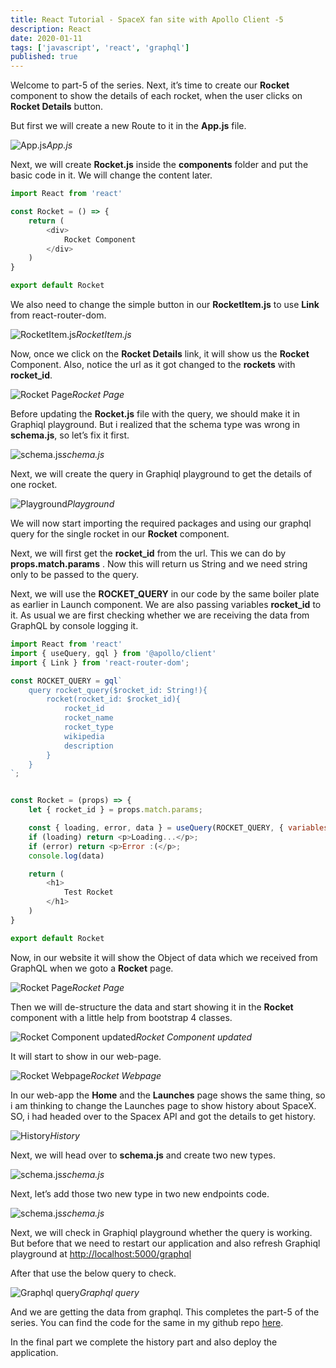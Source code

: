 ```yaml
---
title: React Tutorial - SpaceX fan site with Apollo Client -5
description: React
date: 2020-01-11
tags: ['javascript', 'react', 'graphql']
published: true
---
```



Welcome to part-5 of the series. Next, it’s time to create our **Rocket** component to show the details of each rocket, when the user clicks on **Rocket Details** button.

But first we will create a new Route to it in the **App.js** file.

![App.js](https://ik.imagekit.io/thewebdev/SpaceX/5/1_9duzrQwsb.jpg)*App.js*

Next, we will create **Rocket.js** inside the **components** folder and put the basic code in it. We will change the content later.


```js
import React from 'react'

const Rocket = () => {
    return (
        <div>
            Rocket Component
        </div>
    )
}

export default Rocket
```

We also need to change the simple button in our **RocketItem.js** to use **Link** from react-router-dom.

![RocketItem.js](https://ik.imagekit.io/thewebdev/SpaceX/5/3_MI9g_AsjQ.png)*RocketItem.js*

Now, once we click on the **Rocket Details** link, it will show us the **Rocket** Component. Also, notice the url as it got changed to the **rockets** with **rocket_id**.

![Rocket Page](https://ik.imagekit.io/thewebdev/SpaceX/5/4_sMH_hHNmV.png)*Rocket Page*

Before updating the **Rocket.js** file with the query, we should make it in Graphiql playground. But i realized that the schema type was wrong in **schema.js**, so let’s fix it first.

![schema.js](https://ik.imagekit.io/thewebdev/SpaceX/5/5_lOZu8Tfbn_.png)*schema.js*

Next, we will create the query in Graphiql playground to get the details of one rocket.

![Playground](https://ik.imagekit.io/thewebdev/SpaceX/5/6_ShPe-L_sC.png)*Playground*

We will now start importing the required packages and using our graphql query for the single rocket in our **Rocket** component.

Next, we will first get the **rocket_id** from the url. This we can do by **props.match.params** . Now this will return us String and we need string only to be passed to the query.

Next, we will use the **ROCKET_QUERY** in our code by the same boiler plate as earlier in Launch component. We are also passing variables **rocket_id** to it. As usual we are first checking whether we are receiving the data from GraphQL by console logging it.


```js
import React from 'react'
import { useQuery, gql } from '@apollo/client'
import { Link } from 'react-router-dom';

const ROCKET_QUERY = gql`
    query rocket_query($rocket_id: String!){
        rocket(rocket_id: $rocket_id){
            rocket_id
            rocket_name
            rocket_type
            wikipedia
            description
        }
    }
`;


const Rocket = (props) => {
    let { rocket_id } = props.match.params;

    const { loading, error, data } = useQuery(ROCKET_QUERY, { variables: { rocket_id } });
    if (loading) return <p>Loading...</p>;
    if (error) return <p>Error :(</p>;
    console.log(data)

    return (
        <h1>
            Test Rocket
        </h1>
    )
}

export default Rocket
```

Now, in our website it will show the Object of data which we received from GraphQL when we goto a **Rocket** page.

![Rocket Page](https://ik.imagekit.io/thewebdev/SpaceX/5/9_XHq5s0zCc-.png)*Rocket Page*

Then we will de-structure the data and start showing it in the **Rocket** component with a little help from bootstrap 4 classes.

![Rocket Component updated](https://ik.imagekit.io/thewebdev/SpaceX/5/10_7Zla9riVX.jpg)*Rocket Component updated*

It will start to show in our web-page.

![Rocket Webpage](https://ik.imagekit.io/thewebdev/SpaceX/5/11_7GAcESvkz_.png)*Rocket Webpage*

In our web-app the **Home** and the **Launches** page shows the same thing, so i am thinking to change the Launches page to show history about SpaceX. SO, i had headed over to the Spacex API and got the details to get history.

![History](https://ik.imagekit.io/thewebdev/SpaceX/5/12_yLuUXJo0x.png)*History*

Next, we will head over to **schema.js** and create two new types.

![schema.js](https://ik.imagekit.io/thewebdev/SpaceX/5/13_QzhDRtzZ5.png)*schema.js*

Next, let’s add those two new type in two new endpoints code.

![schema.js](https://ik.imagekit.io/thewebdev/SpaceX/5/14_LiXGFjRFWN.png)*schema.js*

Next, we will check in Graphiql playground whether the query is working. But before that we need to restart our application and also refresh Graphiql playground at [http://localhost:5000/graphql](http://localhost:5000/graphql)

After that use the below query to check.

![Graphql query](https://ik.imagekit.io/thewebdev/SpaceX/5/15_RXIQMSBkcu.png)*Graphql query*

And we are getting the data from graphql. This completes the part-5 of the series. You can find the code for the same in my github repo [here](https://github.com/nabendu82/ReactApolloClient).

In the final part we complete the history part and also deploy the application.

